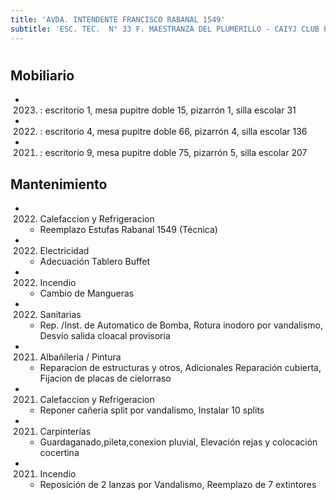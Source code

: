 ```yaml
---
title: 'AVDA. INTENDENTE FRANCISCO RABANAL 1549'
subtitle: 'ESC. TEC.  N° 33 F. MAESTRANZA DEL PLUMERILLO - CAIYJ CLUB POMPEYA'
---
```


#


## Mobiliario

*  (2023) : escritorio 1, mesa pupitre doble 15, pizarrón 1, silla escolar 31 

*  (2022) : escritorio 4, mesa pupitre doble 66, pizarrón 4, silla escolar 136 

*  (2021) : escritorio 9, mesa pupitre doble 75, pizarrón 5, silla escolar 207 





## Mantenimiento

*  (2022) Calefaccion y Refrigeracion 
    + Reemplazo Estufas Rabanal 1549 (Técnica)

*  (2022) Electricidad 
    + Adecuación Tablero Buffet

*  (2022) Incendio 
    + Cambio de Mangueras

*  (2022) Sanitarias 
    + Rep. /Inst. de Automatico de Bomba, Rotura inodoro por vandalismo, Desvío salida cloacal provisoria

*  (2021) Albañileria / Pintura 
    + Reparacion de estructuras y otros, Adicionales Reparación cubierta, Fijacion de placas de cielorraso

*  (2021) Calefaccion y Refrigeracion 
    + Reponer cañeria split por vandalismo, Instalar 10 splits

*  (2021) Carpinterías 
    + Guardaganado,pileta,conexion pluvial, Elevación rejas y colocación cocertina

*  (2021) Incendio 
    + Reposición de 2 lanzas por Vandalismo, Reemplazo de 7 extintores



